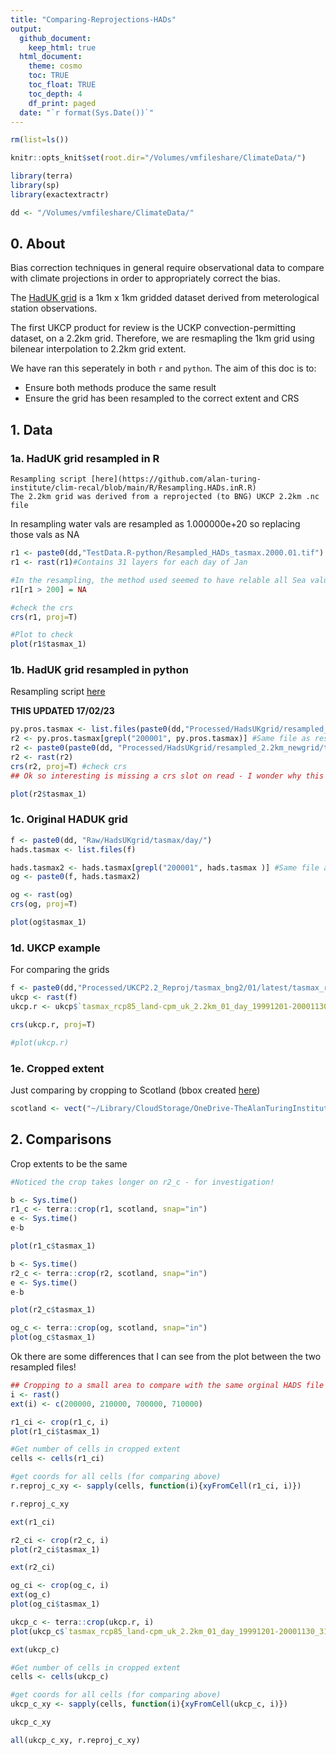 ```yaml
---
title: "Comparing-Reprojections-HADs"
output: 
  github_document:
    keep_html: true
  html_document:
    theme: cosmo
    toc: TRUE
    toc_float: TRUE
    toc_depth: 4
    df_print: paged
  date: "`r format(Sys.Date())`"
---
```


```r
rm(list=ls())

knitr::opts_knit$set(root.dir="/Volumes/vmfileshare/ClimateData/")

library(terra)
library(sp)
library(exactextractr)

dd <- "/Volumes/vmfileshare/ClimateData/"

```


## **0. About**

Bias correction techniques in general require observational data to compare with climate projections in order to appropriately correct the bias. 

The [HadUK grid](https://catalogue.ceda.ac.uk/uuid/bbca3267dc7d4219af484976734c9527) is a 1km x 1km gridded dataset derived from meterological station observations. 

The first UKCP product for review is the UCKP convection-permitting dataset, on a 2.2km grid. Therefore, we are resmapling the 1km grid using bilenear interpolation to 2.2km grid extent. 

We have ran this seperately in both ```r``` and ```python```. The aim of this doc is to:

 - Ensure both methods produce the same result
 - Ensure the grid has been resampled to the correct extent and CRS 

## **1. Data** 

### **1a. HadUK grid resampled in R**
    Resampling script [here](https://github.com/alan-turing-institute/clim-recal/blob/main/R/Resampling.HADs.inR.R)
    The 2.2km grid was derived from a reprojected (to BNG) UKCP 2.2km .nc file


In resampling water vals are resampled as 1.000000e+20  so replacing those vals as NA 

```r

r1 <- paste0(dd,"TestData.R-python/Resampled_HADs_tasmax.2000.01.tif")
r1 <- rast(r1)#Contains 31 layers for each day of Jan

#In the resampling, the method used seemed to have relable all Sea values as '1.000000e+20' so relabelling them here (but to be checked as to why they've been valued like this in the resampling)
r1[r1 > 200] = NA

#check the crs
crs(r1, proj=T)

#Plot to check
plot(r1$tasmax_1)

```

### **1b. HadUK grid resampled in python**
  Resampling script [here](https://github.com/alan-turing-institute/clim-recal/blob/main/python/resampling/resampling_hads.py)
  
**THIS UPDATED 17/02/23**

```r

py.pros.tasmax <- list.files(paste0(dd,"Processed/HadsUKgrid/resampled_2.2km_newgrid/tasmax/day"))
r2 <- py.pros.tasmax[grepl("200001", py.pros.tasmax)] #Same file as resampled above
r2 <- paste0(paste0(dd, "Processed/HadsUKgrid/resampled_2.2km_newgrid/tasmax/day"),"/",r2)
r2 <- rast(r2)
crs(r2, proj=T) #check crs 
## Ok so interesting is missing a crs slot on read - I wonder why this is? This could cause future problem potentially? 

plot(r2$tasmax_1)

```

### **1c. Original HADUK grid**

```r
f <- paste0(dd, "Raw/HadsUKgrid/tasmax/day/")
hads.tasmax <- list.files(f)

hads.tasmax2 <- hads.tasmax[grepl("200001", hads.tasmax )] #Same file as resampled above
og <- paste0(f, hads.tasmax2)

og <- rast(og)
crs(og, proj=T)

plot(og$tasmax_1)
```
### **1d. UKCP example**

For comparing the grids

```r

f <- paste0(dd,"Processed/UKCP2.2_Reproj/tasmax_bng2/01/latest/tasmax_rcp85_land-cpm_uk_2.2km_01_day_19991201-20001130.tif")
ukcp <- rast(f)
ukcp.r <- ukcp$`tasmax_rcp85_land-cpm_uk_2.2km_01_day_19991201-20001130_31`

crs(ukcp.r, proj=T)

#plot(ukcp.r)
```


### **1e. Cropped extent**
  Just comparing by cropping to Scotland (bbox created [here](https://github.com/alan-turing-institute/clim-recal/tree/main/data/Scotland))

```r
scotland <- vect("~/Library/CloudStorage/OneDrive-TheAlanTuringInstitute/CLIM-RECAL/clim-recal/data/Scotland/Scotland.bbox.shp")
```

## **2. Comparisons **

Crop extents to be the same 

```r
#Noticed the crop takes longer on r2_c - for investigation!

b <- Sys.time()
r1_c <- terra::crop(r1, scotland, snap="in") 
e <- Sys.time()
e-b

plot(r1_c$tasmax_1)
```

```r

b <- Sys.time()
r2_c <- terra::crop(r2, scotland, snap="in") 
e <- Sys.time()
e-b

plot(r2_c$tasmax_1)
```

```r
og_c <- terra::crop(og, scotland, snap="in") 
plot(og_c$tasmax_1)
```
Ok there are some differences that I can see from the plot between the two resampled files! 

```r
## Cropping to a small area to compare with the same orginal HADS file 
i <- rast()
ext(i) <- c(200000, 210000, 700000, 710000)
```



```r
r1_ci <- crop(r1_c, i)
plot(r1_ci$tasmax_1)

#Get number of cells in cropped extent
cells <- cells(r1_ci)

#get coords for all cells (for comparing above)
r.reproj_c_xy <- sapply(cells, function(i){xyFromCell(r1_ci, i)})

r.reproj_c_xy

ext(r1_ci)
```

```r

r2_ci <- crop(r2_c, i)
plot(r2_ci$tasmax_1)

ext(r2_ci)
```

```r
og_ci <- crop(og_c, i)
ext(og_c)
plot(og_ci$tasmax_1)

```

```r
ukcp_c <- terra::crop(ukcp.r, i) 
plot(ukcp_c$`tasmax_rcp85_land-cpm_uk_2.2km_01_day_19991201-20001130_31`)

ext(ukcp_c)
```

```r
#Get number of cells in cropped extent
cells <- cells(ukcp_c)

#get coords for all cells (for comparing above)
ukcp_c_xy <- sapply(cells, function(i){xyFromCell(ukcp_c, i)})

ukcp_c_xy
```

```r
all(ukcp_c_xy, r.reproj_c_xy)

```

